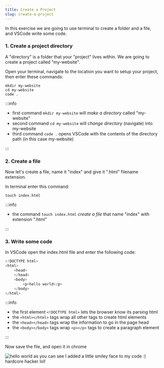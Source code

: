 ```yaml
---
title: Create a Project
slug: create-a-project
---
```



In this exercise we are going to use terminal to create a folder and a file, and VSCode write some code.

### 1. Create a project directory

A "directory" is a folder that your "project" lives within. We are going to create a project called "my-website".

Open your terminal, navigate to the location you want to setup your project, then enter these commands:

```
mkdir my-website
cd my-website
code .
```

:::info

- first command `mkdir my-website` will _make a directory_ called "my-website"
- second command `cd my-website` will _change directory_ (navigate) into my-website
- third command `code .` opens VSCode with the contents of the directory path (in this case my-website)

:::

### 2. Create a file

Now let's create a file, name it "index" and give it ".html" filename extension.

In terminal enter this command:

```
touch index.html
```

:::info

- the command `touch index.html` _create a file_ that name "index" with extension ".html"

:::

### 3. Write some code

In VSCode open the index.html file and enter the following code:

```powershell title="index.html"
<!DOCTYPE html>
<html>
    <head>
    </head>
    <body>
        <p>hello world</p>
    </body>
</html>
```

:::info

- the first element `<!DOCTYPE html>` lets the browser know its parsing html
- the `<html></html>` tags wrap all other tags to create html elements
- the `<head></head>` tags wrap the information to go in the page head
- the `<body></body>` tags wrap `<p></p>` tags to create a paragraph element

:::

Now save the file, and open it in chrome

<img src={helloworld} alt="hello world" />
as you can see I added a little smiley face to my code :) hardcore hacker lol!
